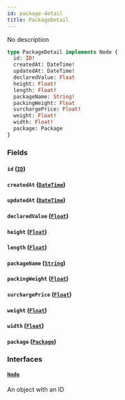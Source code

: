 ```yaml
---
id: package-detail
title: PackageDetail
---
```


No description

```graphql
type PackageDetail implements Node {
  id: ID!
  createdAt: DateTime!
  updatedAt: DateTime!
  declaredValue: Float
  height: Float!
  length: Float!
  packageName: String!
  packingWeight: Float
  surchargePrice: Float!
  weight: Float!
  width: Float!
  package: Package
}
```

### Fields

#### `id` ([`ID`](../rate-manager-service/scalars/id))

#### `createdAt` ([`DateTime`](../rate-manager-service/scalars/date-time))

#### `updatedAt` ([`DateTime`](../rate-manager-service/scalars/date-time))

#### `declaredValue` ([`Float`](../rate-manager-service/scalars/float))

#### `height` ([`Float`](../rate-manager-service/scalars/float))

#### `length` ([`Float`](../rate-manager-service/scalars/float))

#### `packageName` ([`String`](../rate-manager-service/scalars/string))

#### `packingWeight` ([`Float`](../rate-manager-service/scalars/float))

#### `surchargePrice` ([`Float`](../rate-manager-service/scalars/float))

#### `weight` ([`Float`](../rate-manager-service/scalars/float))

#### `width` ([`Float`](../rate-manager-service/scalars/float))

#### `package` ([`Package`](../rate-manager-service/objects/package))

### Interfaces

#### [`Node`](../rate-manager-service/interfaces/node)

An object with an ID
